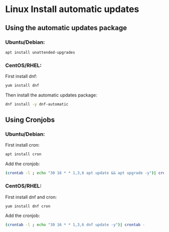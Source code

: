 # Linux Install automatic updates

## Using the automatic updates package
### Ubuntu/Debian:
```bash
apt install unattended-upgrades
```

### CentOS/RHEL:
First install dnf:
```bash
yum install dnf
```
Then install the automatic updates package:
```bash
dnf install -y dnf-automatic
```

## Using Cronjobs
### Ubuntu/Debian:
First install cron:
```bash
apt install cron
```
Add the cronjob:
```bash
(crontab -l ; echo "30 16 * * 1,3,6 apt update && apt upgrade -y")| crontab -
```
### CentOS/RHEL:
First install dnf and cron:
```bash
yum install dnf cron
```
Add the cronjob:
```bash
(crontab -l ; echo "30 16 * * 1,3,6 dnf update -y")| crontab -
```